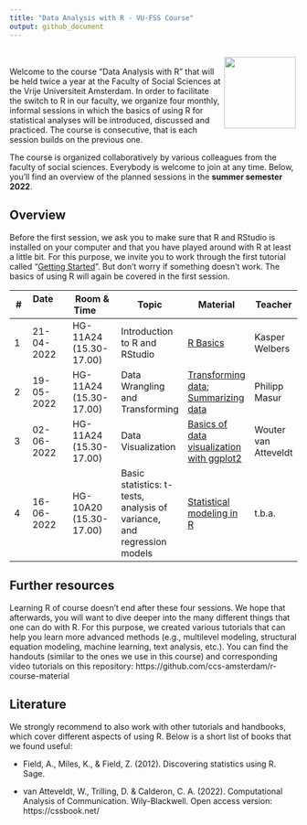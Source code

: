 ```yaml
---
title: "Data Analysis with R - VU-FSS Course"
output: github_document
---
```



<div style = "padding: 0.2em;">
<img src="https://upload.wikimedia.org/wikipedia/commons/thumb/1/1b/R_logo.svg/1200px-R_logo.svg.png" width = 125 align="right" />
</div>

Welcome to the course "Data Analysis with R" that will be held twice a year at the Faculty of Social Sciences at the Vrije Universiteit Amsterdam. In order to facilitate the switch to R in our faculty, we organize four monthly, informal sessions in which the basics of using R for statistical analyses will be introduced, discussed and practiced. The course is consecutive, that is each session builds on the previous one. 

The course is organized collaboratively by various colleagues from the faculty of social sciences. Everybody is welcome to join at any time. Below, you'll find an overview of the planned sessions in the **summer semester 2022**. 


## Overview

Before the first session, we ask you to make sure that R and RStudio is installed on your computer and that you have played around with R at least a little bit. For this purpose, we invite you to work through the first tutorial called "[Getting Started](https://github.com/ccs-amsterdam/r-course-material/blob/master/tutorials/R_basics_1_getting_started_short.md)". But don't worry if something doesn't work. The basics of using R will again be covered in the first session. 

| # | Date &nbsp; &nbsp; &nbsp;| Room & Time &nbsp; &nbsp; &nbsp;| Topic | Material | Teacher |
|---- | --------- | --------- |-------- | ------- | ------ |
| 1 | 21-04-2022| HG-11A24 (15.30-17.00) | Introduction to R and RStudio |  [R Basics](https://github.com/masurp/VU_CADC/blob/main/tutorials/R_basics_introduction.md)| Kasper Welbers |
| 2 | 19-05-2022 |HG-11A24 (15.30-17.00) | Data Wrangling and Transforming | [Transforming data](https://github.com/ccs-amsterdam/r-course-material/blob/master/tutorials/R-tidy-5-transformation.md); [Summarizing data](https://github.com/ccs-amsterdam/r-course-material/blob/master/tutorials/R-tidy-5b-groupby.md) | Philipp Masur |
| 3 | 02-06-2022 | HG-11A24 (15.30-17.00) |Data Visualization | [Basics of data visualization with ggplot2](https://github.com/ccs-amsterdam/r-course-material/blob/master/tutorials/r-tidy-3_7-visualization.md) | Wouter van Atteveldt |
| 4 | 16-06-2022 | HG-10A20 (15.30-17.00) |Basic statistics: t-tests, analysis of variance, and regression models | [Statistical modeling in R](https://github.com/ccs-amsterdam/r-course-material/blob/master/tutorials/simple_modeling.md) | t.b.a. |


## Further resources

Learning R of course doesn't end after these four sessions. We hope that afterwards, you will want to dive deeper into the many different things that one can do with R. For this purpose, we created various tutorials that can help you learn more advanced methods (e.g., multilevel modeling, structural equation modeling, machine learning, text analysis, etc.). You can find the handouts (similar to the ones we use in this course) and corresponding video tutorials on this repository: https://github.com/ccs-amsterdam/r-course-material

## Literature

We strongly recommend to also work with other tutorials and handbooks, which cover different aspects of using R. Below is a short list of books that we found useful: 

- Field, A., Miles, K., & Field, Z. (2012). Discovering statistics using R. Sage. 

- van Atteveldt, W., Trilling, D. & Calderon, C. A. (2022). Computational Analysis of Communication. Wily-Blackwell. Open access version: https://cssbook.net/





